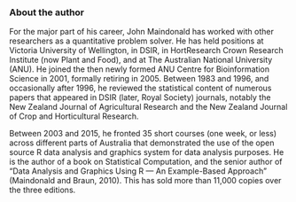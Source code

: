\thispagestyle{empty}

### About the author {#author .unnumbered}

For the major part of his career, John Maindonald has worked with other
researchers as a quantitative problem solver.
He has held positions at Victoria University of Wellington, in DSIR, in HortResearch Crown Research Institute (now Plant and Food), and at The Australian National University (ANU).
He joined the then newly formed ANU Centre for Bioinformation Science in 2001, formally retiring in 2005.
<!-- Since formal retirement in 2005, he has been a visiting fellow in the ANU Mathematical Sciences Institute. -->
Between 1983 and 1996, and occasionally after 1996, he reviewed the statistical content of numerous papers that appeared in DSIR (later, Royal Society) journals, notably the New Zealand Journal of Agricultural Research and the New Zealand Journal of Crop and Horticultural Research.

Between 2003 and 2015, he fronted 35 short courses (one week, or less)
across different parts of Australia that demonstrated the use of the open source R data analysis and graphics system for data analysis purposes.
<!-- These were conducted at the request of, or under the auspices of, a variety of Australian and other academic, research, and government organizations. -->
He is the author of a book on Statistical Computation, and the senior author of “Data Analysis and Graphics Using R — An Example-Based Approach” (Maindonald and Braun, 2010).
This has sold more than 11,000 copies over the three editions.

